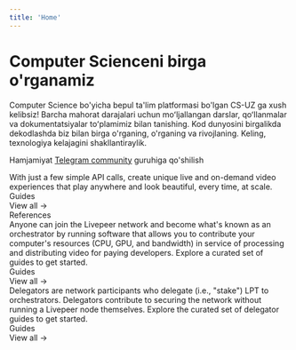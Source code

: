 ```yaml
---
title: 'Home'
---
```



# Computer Scienceni birga o'rganamiz

Computer Science bo'yicha bepul ta'lim platformasi bo'lgan CS-UZ ga xush kelibsiz! Barcha mahorat darajalari uchun moʻljallangan darslar, qoʻllanmalar va dokumentatsiyalar toʻplamimiz bilan tanishing. Kod dunyosini birgalikda dekodlashda biz bilan birga o'rganing, o'rganing va rivojlaning. Keling, texnologiya kelajagini shakllantiraylik.

Hamjamiyat [Telegram
community](https://t.me/xinuxuz) guruhiga qo'shilish

<div className="mt-8">
  <Tabs items={['Dasturlash', 'Algoritm', 'System Design']}>
    <Tab>
      <div className="mb-8">
        With just a few simple API calls, create unique live and on-demand video
        experiences that play anywhere and look beautiful, every time, at scale.
      </div>
      <div className="mb-4 text-xl font-bold">Guides</div>
      <Cards num={3}>
        <Card
          title="Quickstart"
          description="Get started building in minutes!"
          icon="⏱"
          href="/guides/developing/quickstart"
        />
        <Card
          title="Create a livestream"
          description="Create and playback a livestream."
          icon="🔴"
          href="/guides/developing/create-a-livestream"
        />
        <Card
          title="Upload a video asset"
          description="Upload a video asset for optimized playback."
          icon="📼"
          href="/guides/developing/upload-a-video-asset"
        />
      </Cards>
      <div className="text-right mt-4">
        <Link href="/guides/developing">View all →</Link>
      </div>
      <div className="mb-4 text-xl font-bold">References</div>
      <Cards num={2}>
        <Card
          title="Livepeer.js Reference"
          description="Reference docs for the ultimate Livepeer development kit."
          icon="🧰"
          href="/reference/livepeer-js"
        />
        <Card
          title="Livepeer API Reference"
          description="Explore the endpoints exposed on the standard Livepeer API."
          icon="📜"
          href="/reference/api"
        />
      </Cards>
    </Tab>
    <Tab>
      <div className="mb-8">
        Anyone can join the Livepeer network and become what's known as an
        orchestrator by running software that allows you to contribute your
        computer's resources (CPU, GPU, and bandwidth) in service of processing
        and distributing video for paying developers. Explore a curated set of
        guides to get started.
      </div>
      <div className="mb-4 text-xl font-bold">Guides</div>
      <Cards num={3}>
        <Card
          title="Get Started"
          description="Everything you need to know to become a Livepeer Orchestrator."
          icon="🏁"
          href="/guides/orchestrating/get-started"
        />
        <Card
          title="Install Go Livepeer"
          description="Learn how to run the Livepeer Go client."
          icon="💾"
          href="/guides/orchestrating/install-go-livepeer"
        />
        <Card
          title="Troubleshoot"
          description="Discover common issues and questions."
          icon="🧩"
          href="/guides/orchestrating/troubleshoot"
        />
      </Cards>
      <div className="text-right mt-4">
        <Link href="/guides/orchestrating">View all →</Link>
      </div>
    </Tab>
    <Tab>
      <div className="mb-8">
        Delegators are network participants who delegate (i.e., "stake") LPT to
        orchestrators. Delegators contribute to securing the network without
        running a Livepeer node themselves. Explore the curated set of delegator
        guides to get started.
      </div>
      <div className="mb-4 text-xl font-bold">Guides</div>
      <Cards num={3}>
        <Card
          title="Bridge LPT to Arbitrum"
          description="Moving LPT from the Ethereum mainnet to Arbitrum and vice versa."
          icon="🌁"
          href="/guides/delegating/bridge-lpt-to-arbitrum"
        />
        <Card
          title="Migrate Stake to Arbitrum"
          description="Migrate stake from Ethereum Mainnet to Arbitrum."
          icon="💸"
          href="/guides/delegating/migrate-stake-to-arbitrum"
        />
      </Cards>
      <div className="text-right mt-4">
        <Link href="/guides/delegating">View all →</Link>
      </div>
    </Tab>
  </Tabs>
</div>
